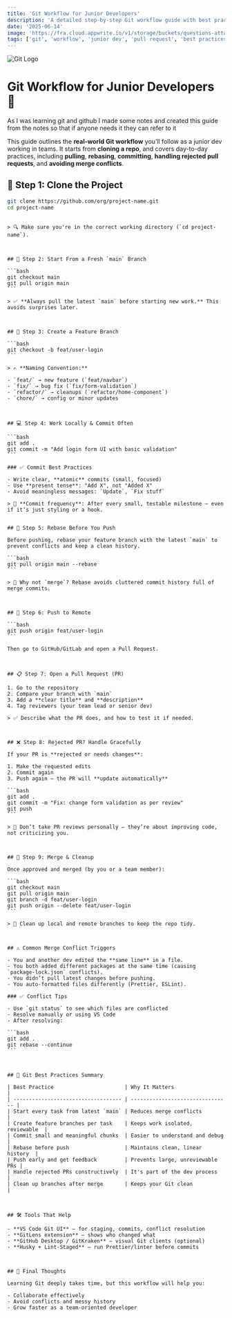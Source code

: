 ```yaml
---
title: 'Git Workflow for Junior Developers'
description: 'A detailed step-by-step Git workflow guide with best practices, from cloning to handling PR reviews and merge conflicts.'
date: '2025-06-14'
image: 'https://fra.cloud.appwrite.io/v1/storage/buckets/questions-attachment/files/684aced000032284e814/view?project=68465b0b0011b7d2e8b0&mode=admin'
tags: ['git', 'workflow', 'junior dev', 'pull request', 'best practices']
---
```



<Image
  src="https://fra.cloud.appwrite.io/v1/storage/buckets/questions-attachment/files/684aced000032284e814/view?project=68465b0b0011b7d2e8b0&mode=admin"
  alt="Git Logo"
  width={150}
  height={150}
  className="my-4"
/>

# Git Workflow for Junior Developers 🚀

As I was learning git and github I made some notes and created this guide from the notes so that if anyone needs it they can refer to it

This guide outlines the **real-world Git workflow** you’ll follow as a junior dev working in teams. It starts from **cloning a repo**, and covers day-to-day practices, including **pulling**, **rebasing**, **committing**, **handling rejected pull requests**, and **avoiding merge conflicts**.

## 🧭 Step 1: Clone the Project

```bash
git clone https://github.com/org/project-name.git
cd project-name
```

````

> 🔍 Make sure you're in the correct working directory (`cd project-name`).



## 🌱 Step 2: Start From a Fresh `main` Branch

```bash
git checkout main
git pull origin main
```

> ✅ **Always pull the latest `main` before starting new work.** This avoids surprises later.



## 🌿 Step 3: Create a Feature Branch

```bash
git checkout -b feat/user-login
```

> ✍️ **Naming Convention:**

- `feat/` → new feature (`feat/navbar`)
- `fix/` → bug fix (`fix/form-validation`)
- `refactor/` → cleanups (`refactor/home-component`)
- `chore/` → config or minor updates



## 💻 Step 4: Work Locally & Commit Often

```bash
git add .
git commit -m "Add login form UI with basic validation"
```

### ✅ Commit Best Practices

- Write clear, **atomic** commits (small, focused)
- Use **present tense**: "Add X", not "Added X"
- Avoid meaningless messages: `Update`, `Fix stuff`

> 📌 **Commit frequency**: After every small, testable milestone — even if it’s just styling or a hook.


## 🔁 Step 5: Rebase Before You Push

Before pushing, rebase your feature branch with the latest `main` to prevent conflicts and keep a clean history.

```bash
git pull origin main --rebase
```

> 🔄 Why not `merge`? Rebase avoids cluttered commit history full of merge commits.



## 🚀 Step 6: Push to Remote

```bash
git push origin feat/user-login
```

Then go to GitHub/GitLab and open a Pull Request.



## 📋 Step 7: Open a Pull Request (PR)

1. Go to the repository
2. Compare your branch with `main`
3. Add a **clear title** and **description**
4. Tag reviewers (your team lead or senior dev)

> ✅ Describe what the PR does, and how to test it if needed.



## ❌ Step 8: Rejected PR? Handle Gracefully

If your PR is **rejected or needs changes**:

1. Make the requested edits
2. Commit again
3. Push again — the PR will **update automatically**

```bash
git add .
git commit -m "Fix: change form validation as per review"
git push
```

> 🔁 Don’t take PR reviews personally — they’re about improving code, not criticizing you.



## 🔀 Step 9: Merge & Cleanup

Once approved and merged (by you or a team member):

```bash
git checkout main
git pull origin main
git branch -d feat/user-login
git push origin --delete feat/user-login
```

> 🧹 Clean up local and remote branches to keep the repo tidy.



## ⚠️ Common Merge Conflict Triggers

- You and another dev edited the **same line** in a file.
- You both added different packages at the same time (causing `package-lock.json` conflicts).
- You didn’t pull latest changes before pushing.
- You auto-formatted files differently (Prettier, ESLint).

### ✅ Conflict Tips

- Use `git status` to see which files are conflicted
- Resolve manually or using VS Code
- After resolving:

```bash
git add .
git rebase --continue
```



## 🧠 Git Best Practices Summary

| Best Practice                       | Why It Matters                   |
| ----------------------------------- | -------------------------------- |
| Start every task from latest `main` | Reduces merge conflicts          |
| Create feature branches per task    | Keeps work isolated, reviewable  |
| Commit small and meaningful chunks  | Easier to understand and debug   |
| Rebase before push                  | Maintains clean, linear history  |
| Push early and get feedback         | Prevents large, unreviewable PRs |
| Handle rejected PRs constructively  | It's part of the dev process     |
| Clean up branches after merge       | Keeps your Git clean             |



## 🛠 Tools That Help

- **VS Code Git UI** — for staging, commits, conflict resolution
- **GitLens extension** — shows who changed what
- **GitHub Desktop / GitKraken** — visual Git clients (optional)
- **Husky + Lint-Staged** — run Prettier/linter before commits



## 🏁 Final Thoughts

Learning Git deeply takes time, but this workflow will help you:

- Collaborate effectively
- Avoid conflicts and messy history
- Grow faster as a team-oriented developer
````

